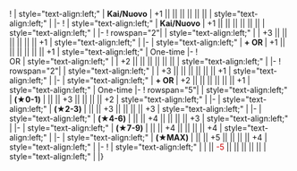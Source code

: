 {{Ship/EquipmentBonuses|class=<includeonly>mw-collapsed</includeonly>}}
! {{RedGunHeavy}}{{EquipmentLink|16inch Triple Gun Mount Mk.6 mod.2}}
| style="text-align:left;" | '''Kai/Nuovo'''
| +1 || || || || || ||
| style="text-align:left;" |
|-
! {{RedGunHeavy}}{{EquipmentLink|16inch Triple Gun Mount Mk.6 + GFCS}}
| style="text-align:left;" | '''Kai/Nuovo'''
| +1 || || || || || ||
| style="text-align:left;" |
|-
! rowspan="2"|{{RedGunHeavy}}{{EquipmentLink|305mm/46 Twin Gun Mount}}
| style="text-align:left;" |
| +3 || || || || || || +1
| style="text-align:left;" |
|-
| style="text-align:left;" | '''+ {{EquipmentLink|305mm/46 Twin Gun Mount}} OR {{EquipmentLink|305mm/46 Triple Gun Mount}}'''
| +1 || || || || || || +1
| style="text-align:left;" | One-time
|-
! {{RedGunHeavy}}{{EquipmentLink|305mm/46 Triple Gun Mount}}<br/> OR {{RedGunHeavy}}{{EquipmentLink|320mm/44 Triple Gun Mount}}
| style="text-align:left;" |
| +2 || || || || || ||
| style="text-align:left;" |
|-
! rowspan="2"|{{RedGunHeavy}}{{EquipmentLink|320mm/44 Twin Gun Mount}}
| style="text-align:left;" |
| +3 || || || || || || +1
| style="text-align:left;" |
|-
| style="text-align:left;" | '''+ {{EquipmentLink|320mm/44 Twin Gun Mount}} OR {{EquipmentLink|320mm/44 Triple Gun Mount}}'''
| +2 || || || || || || +1
| style="text-align:left;" | One-time
|-
! rowspan="5"|{{GreenGunDP}}{{EquipmentLink|65mm/64 Single Rapid Fire Gun Mount Kai}}
| style="text-align:left;" | '''(★0-1)'''
| || || +3 || || || || +2
| style="text-align:left;" |
|-
| style="text-align:left;" | '''(★2-3)'''
| || || +3 || || || || +3
| style="text-align:left;" |
|-
| style="text-align:left;" | '''(★4-6)'''
| || || +4 || || || || +3
| style="text-align:left;" |
|-
| style="text-align:left;" | '''(★7-9)'''
| || || +4 || || || || +4
| style="text-align:left;" |
|-
| style="text-align:left;" | '''(★MAX)'''
| || || +5 || || || || +4
| style="text-align:left;" |
|-
! {{TorpedoWeapon}}{{EquipmentLink|53cm Bow (Oxygen) Torpedo Mount}}
| style="text-align:left;" |
| || <font color=#CC0000>-5</font> || || || || ||
| style="text-align:left;" |
|}